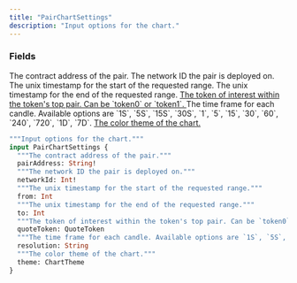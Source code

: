 ```yaml
---
title: "PairChartSettings"
description: "Input options for the chart."
---
```


### Fields

<ResponseField name="pairAddress" type="String!" required>
  The contract address of the pair.
</ResponseField>

<ResponseField name="networkId" type="Int!" required>
  The network ID the pair is deployed on.
</ResponseField>

<ResponseField name="from" type="Int">
  The unix timestamp for the start of the requested range.
</ResponseField>

<ResponseField name="to" type="Int">
  The unix timestamp for the end of the requested range.
</ResponseField>

<a href="/api-reference/types/quotetoken">
  <ResponseField name="quoteToken" type="QuoteToken">
    The token of interest within the token's top pair. Can be `token0` or `token1`.
  </ResponseField>
</a>

<ResponseField name="resolution" type="String">
  The time frame for each candle. Available options are `1S`, `5S`, `15S`, `30S`, `1`, `5`, `15`, `30`, `60`, `240`, `720`, `1D`, `7D`.
</ResponseField>

<a href="/api-reference/types/charttheme">
  <ResponseField name="theme" type="ChartTheme">
    The color theme of the chart.
  </ResponseField>
</a>


```graphql PairChartSettings
"""Input options for the chart."""
input PairChartSettings {
  """The contract address of the pair."""
  pairAddress: String!
  """The network ID the pair is deployed on."""
  networkId: Int!
  """The unix timestamp for the start of the requested range."""
  from: Int
  """The unix timestamp for the end of the requested range."""
  to: Int
  """The token of interest within the token's top pair. Can be `token0` or `token1`."""
  quoteToken: QuoteToken
  """The time frame for each candle. Available options are `1S`, `5S`, `15S`, `30S`, `1`, `5`, `15`, `30`, `60`, `240`, `720`, `1D`, `7D`."""
  resolution: String
  """The color theme of the chart."""
  theme: ChartTheme
}
```
